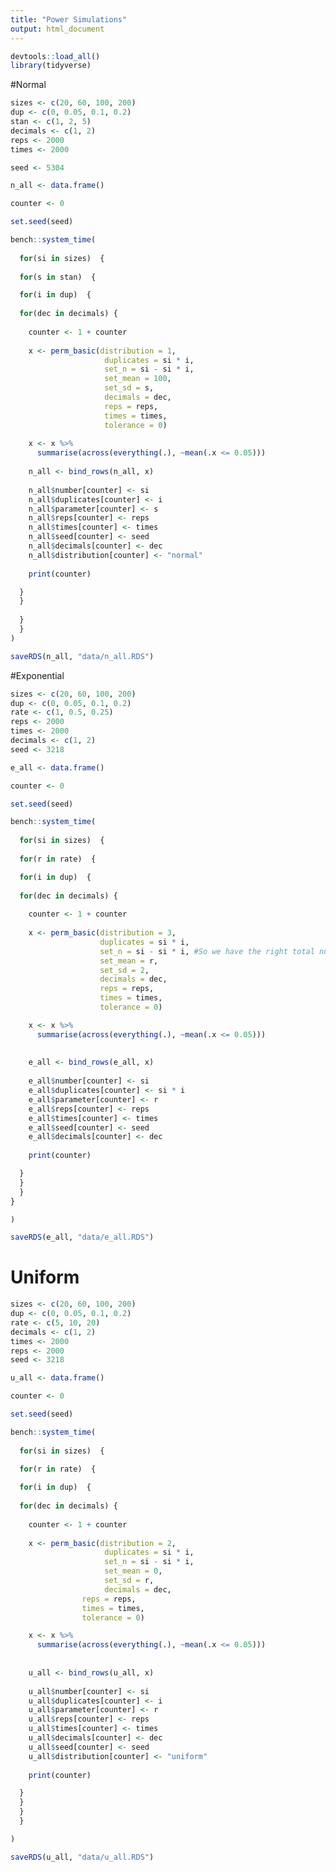 ```yaml
---
title: "Power Simulations"
output: html_document
---
```


```r
devtools::load_all()
library(tidyverse)
```

#Normal 

```r

sizes <- c(20, 60, 100, 200)
dup <- c(0, 0.05, 0.1, 0.2)
stan <- c(1, 2, 5)
decimals <- c(1, 2)
reps <- 2000
times <- 2000

seed <- 5304

n_all <- data.frame()

counter <- 0

set.seed(seed)

bench::system_time(
  
  for(si in sizes)  {
  
  for(s in stan)  {

  for(i in dup)  {
    
  for(dec in decimals) {
  
    counter <- 1 + counter
    
    x <- perm_basic(distribution = 1, 
                     duplicates = si * i,
                     set_n = si - si * i, 
                     set_mean = 100, 
                     set_sd = s, 
                     decimals = dec, 
                     reps = reps,
                     times = times,
                     tolerance = 0) 
  
    x <- x %>%
      summarise(across(everything(.), ~mean(.x <= 0.05))) 
      
    n_all <- bind_rows(n_all, x) 
    
    n_all$number[counter] <- si
    n_all$duplicates[counter] <- i
    n_all$parameter[counter] <- s
    n_all$reps[counter] <- reps 
    n_all$times[counter] <- times
    n_all$seed[counter] <- seed
    n_all$decimals[counter] <- dec
    n_all$distribution[counter] <- "normal"
    
    print(counter)

  }
  }
    
  }
  }
)

saveRDS(n_all, "data/n_all.RDS")
```

#Exponential

```r
sizes <- c(20, 60, 100, 200)
dup <- c(0, 0.05, 0.1, 0.2)
rate <- c(1, 0.5, 0.25)
reps <- 2000
times <- 2000
decimals <- c(1, 2)
seed <- 3218

e_all <- data.frame()

counter <- 0

set.seed(seed)

bench::system_time(
  
  for(si in sizes)  {
  
  for(r in rate)  {

  for(i in dup)  {
    
  for(dec in decimals) {
  
    counter <- 1 + counter
    
    x <- perm_basic(distribution = 3, 
                    duplicates = si * i,
                    set_n = si - si * i, #So we have the right total number
                    set_mean = r, 
                    set_sd = 2, 
                    decimals = dec,
                    reps = reps, 
                    times = times,
                    tolerance = 0) 

    x <- x %>%
      summarise(across(everything(.), ~mean(.x <= 0.05))) 
      
  
    e_all <- bind_rows(e_all, x) 
    
    e_all$number[counter] <- si
    e_all$duplicates[counter] <- si * i
    e_all$parameter[counter] <- r
    e_all$reps[counter] <- reps
    e_all$times[counter] <- times
    e_all$seed[counter] <- seed
    e_all$decimals[counter] <- dec
    
    print(counter)

  }
  }
  }
}

)

saveRDS(e_all, "data/e_all.RDS")
```



# Uniform 

```r
sizes <- c(20, 60, 100, 200)
dup <- c(0, 0.05, 0.1, 0.2)
rate <- c(5, 10, 20)
decimals <- c(1, 2)
times <- 2000
reps <- 2000
seed <- 3218

u_all <- data.frame()

counter <- 0

set.seed(seed)

bench::system_time(
  
  for(si in sizes)  {
  
  for(r in rate)  {

  for(i in dup)  {
    
  for(dec in decimals) {
  
    counter <- 1 + counter
    
    x <- perm_basic(distribution = 2, 
                     duplicates = si * i,
                     set_n = si - si * i, 
                     set_mean = 0, 
                     set_sd = r, 
                     decimals = dec, 
                reps = reps, 
                times = times,
                tolerance = 0) 

    x <- x %>%
      summarise(across(everything(.), ~mean(.x <= 0.05))) 
      
  
    u_all <- bind_rows(u_all, x) 
    
    u_all$number[counter] <- si
    u_all$duplicates[counter] <- i
    u_all$parameter[counter] <- r
    u_all$reps[counter] <- reps
    u_all$times[counter] <- times
    u_all$decimals[counter] <- dec 
    u_all$seed[counter] <- seed 
    u_all$distribution[counter] <- "uniform"
    
    print(counter)

  }
  }
  }
  }

)

saveRDS(u_all, "data/u_all.RDS")
```

